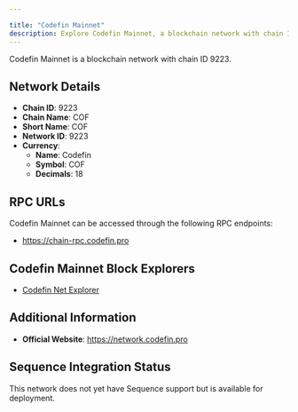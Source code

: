 ```yaml
---

title: "Codefin Mainnet"
description: Explore Codefin Mainnet, a blockchain network with chain ID 9223. Learn about its native currency, Codefin, and how to interact with the network.
---
```




Codefin Mainnet is a blockchain network with chain ID 9223.

## Network Details

- **Chain ID**: 9223
- **Chain Name**: COF
- **Short Name**: COF
- **Network ID**: 9223
- **Currency**: 
  - **Name**: Codefin
  - **Symbol**: COF
  - **Decimals**: 18

## RPC URLs

Codefin Mainnet can be accessed through the following RPC endpoints:

- https://chain-rpc.codefin.pro

## Codefin Mainnet Block Explorers

- [Codefin Net Explorer](https://explorer.codefin.pro)

## Additional Information

- **Official Website**: https://network.codefin.pro

## Sequence Integration Status

This network does not yet have Sequence support but is available for deployment.
